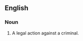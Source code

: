 ==English==
===Noun===
{{en-noun|head=[[plea]] [[of]] [[the]] [[crown]]|pleas of the crown}}
# {{British|_|legal}} A legal action against a criminal.
